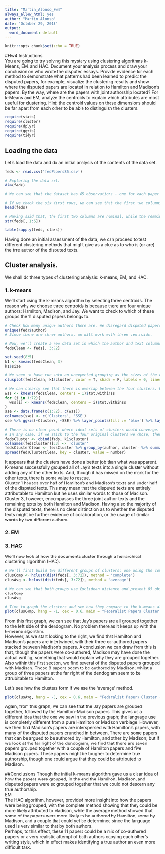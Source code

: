 ```yaml
---
title: "Martin_Alonso_Hw4"
always_allow_html: yes
author: "Martin Alonso"
date: "October 29, 2018"
output:
  word_document: default
---
```


```r
knitr::opts_chunk$set(echo = TRUE)
```

#Hw4 Instructions  
You are going to try solving this mystery using clustering algorithms k-Means, EM, and HAC. Document your analysis process and draw your conclusion on who wrote the disputed essays. Provide evidence for each method to demonstrate what patterns had been learned to predict the disputed papers, for example, visualize the clustering results and show where the disputed papers are located in relation to Hamilton and Madison's papers. By the way, where are the papers with joint authorship located? For k-Means and EM, analyze the centroids to explain which attributes are most useful for clustering. Hint: the centroid values on these dimensions should be far apart from each other to be able to distinguish the clusters.  

```r
require(stats)
require(cluster)
require(dplyr)
require(ggvis)
require(tidyr)
```  
  
## Loading the data  
Let's load the data and do an initial analysis of the contents of the data set.  
```r
feds <- read.csv('fedPapers85.csv')

# Exploring the data set. 
dim(feds)

# We can see that the dataset has 85 observations - one for each paper - and 72 variables. 

# If we check the six first rows, we can see that the first two columns refer to the author of the text and the text itself. Columns three and so forth refer to the frequency of letters occurring in the text. 
head(feds)

# Having said that, the first two columns are nominal, while the remaining columns are numeric. 
str(feds[, 1:6])

table(sapply(feds, class))
```  
  
Having done an initial assessment of the data, we can proceed to test different clustering methods that might give as a clue as to who is (or are) the trre author of the disputed texts.   

## Cluster analysis.  
We shall do three types of clustering analysis: k-means, EM, and HAC.   

### 1. k-means  
We'll start using the k-means algorithm by selecting three centroids. The reason why we choose three centroids is because there are four unique authors: Hamilton, Madison, and Jay. We want to check to which of these groups the 11 disputed papers belongs to.  
```r
# Check how many unique authors there are. We disregard disputed papers as an author as we want to identify who the real author might be. 
unique(feds$author)
# Since there are three authors, we will work with three centroids. 

# Now, we'll create a new data set in which the author and text columns are removed. 
fedsClean <- feds[, 3:72]

set.seed(825)
k1 <- kmeans(fedsClean, 3)
k1$size

# We seem to have run into an unexpected grouping as the sizes of the clusters are not what was expected. Let's plot the clusters to see how they compare. 
clusplot(fedsClean, k1$cluster, color = T, shade = F, labels = 0, lines = 0)

# We can clearly see that there is overlap between the four clusters. Perhaps a better approach would be to do an elbow chart and determine the ideal number of centroids to use. 
wss <- kmeans(fedsClean, centers = 1)$tot.withinss
for (i in 3:72){
  wss[i] <- kmeans(fedsClean, centers = i)$tot.withinss
}
sse <- data.frame(c(1:72), c(wss))
colnames(sse) <- c('Clusters', 'SSE')
sse %>% ggvis(~Clusters, ~SSE) %>% layer_points(fill := 'blue') %>% layer_lines()

# There is no clear point where ideal sets of clusters would converge. 
# In any case, if we stick to the four original clusters we chose, then the resulting papers would be grouped the following way: 
fedsCluster <- cbind(feds, k1$cluster)
colnames(fedsCluster)[73] <- 'cluster'
fedsClusterClean <- fedsCluster %>% group_by(author, cluster) %>% summarise(number = n()) 
spread(fedsClusterClean, key = cluster, value = number)
``` 
  
It appears that the clusters have done a better job than what was apparent. K-means successfully grouped all of Jay's texts into a single cluster without adding any of the other texts. And, though it has missed on the mark for the other texts, there is some value to rescue.  
Cluster 1 houses over half of Hamilton's and Madison's texts and under half of the disputed texts. This may mean that the disputed texts are entirely attributable to Hamilton but he uses similar words to those of Madison.   
Cluster 3, however, encompasses the three joint author texts and the remaining texts by both Hamilton and Madison. Having also the majority of the disputed texts, there is no clear distinction as to whether the disputed texts might be further evidence of collaboration, or the usage of similar words by two different authors.   
  
### 2. EM  
  

### 3. HAC  
We'll now look at how the documents cluster through a heirarchical clustering algorithm (HAC).  
```r
# We'll first build two different groups of clusters: one using the complete method and the other the average, so as to compare how the clusters form. 
clusComp <- hclust(dist(feds[, 3:72]), method = 'complete')
clusAvg <- hclust(dist(feds[, 3:72]), method = 'average')

# We can see that both groups use Euclidean distance and present 85 observations, but the cluster method varies. 
clusComp
clusAvg

# Time to graph the clusters and see how they compare to the k-means algorithm. 
plot(clusComp, hang = -1, cex = 0.6, main = "Federalist Papers Cluster - Complete", label = feds$author)
```  
  
From this first graph, we can see that Jay's papers are all grouped together to the left side of the dendogram. No problem there as it keeps up with the k-means algorithm.  
However, as we start looking to the right, we find that Hamilton and Madison's papers are intertwined, with their three co-authored papers stacked between Madison's papers. A conclusion we can draw from this is that, though the papers were co-authored, Madison may have done the actual writing, something that would explain why they are grouped together.  
Also within this first section, we find several of the disputed papers grouped with Madison. These 8 papers seem to be authored by Madison; whilst a group of three papers at the far right of the dendogram seem to be attrubitable to Hamilton.  
  
Let's see how the clusters form if we use the 'average' method.  
```r
plot(clusAvg, hang = -1, cex = 0.6, main = "Federalist Papers Cluster - Average", label = feds$author)
```  

Again, from this graph, we can see that the Jay papers are grouped together, followed by the Hamilton-Madison papers. This gives us a different idea that the one we saw in the previous graph; the language use is completely different from a pure Hamilton or Madison verbiage. 
However, we then find Madison's papers are interspersed with Hamilton's papers, with many of the disputed papers crunched in between. There are some papers that can be argued to be authored by Hamilton, and other by Madison; but if we look at the far right of the dendogram, we find that there are seven papers grouped together with a couple of Hamilton papers and five Madison papers. These papers might be tougher to determine true authorship, though one could argue that they could be attributed to Madison. 

##Conclusions
Though the initial k-means algorithm gave us a clear idea of how the papers were grouped, in the end the Hamilton, Madison, and disputed papers were so grouped together that we could not descern any true authorship.  
EM  
The HAC algorithm, however, provided more insight into how the papers were being grouped, with the complete method showing that they could be more likely attributed to Madison, while the average method showed that some of the papers were more likely to be authored by Hamilton, some by Madison, and a couple that could yet be determined since the language used is very similar to that by both authors.   
Perhaps, to this effect, these 11 papers could be a mix of co-authored papers or a very realistic attempt of both authors copying each other's writing style, which in effect makes identifying a true author an even more difficult task.   